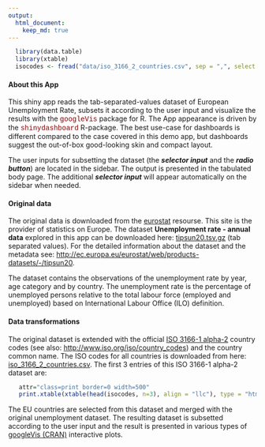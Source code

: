 ```yaml
---
output: 
  html_document:
    keep_md: true
---
```


<style>
table.res th {
    background-color: #333333;
    color: #ffffff;
}
table.print th {
    background-color: #d9d9d9;
    font-family: Courier; 
    font-size: small;
}
table.print td {
    font-family: Courier; 
    font-size: small;
    background-color: #ffffe5;
}
.code{
    color: darkred; 
    font-family: Courier; 

}

</style>


```r
  library(data.table)
  library(xtable)
  isocodes <- fread("data/iso_3166_2_countries.csv", sep = ",", select = c("ISO 3166-1 2 Letter Code", "Common Name"), data.table = F)
```


#### About this App ####

This shiny app reads the tab-separated-values dataset of European Unemployment Rate, subsets it according to the user input and visualize the results with the <span class=code>googleVis</span> package for R. 
The App appearance is driven by the <span class=code>shinydashboard</span>  R-package. The best use-case for dashboards is different compared to the case covered in this demo app, but dashboards suggest the out-of-box good-looking skin and compact layout.

The user inputs for subsetting the dataset (the ***selector input*** and the ***radio button***) are located in the sidebar. The output is presented in the tabulated body page. The additional ***selector input***  will appear automatically on the sidebar when needed.

#### Original data ####

The original data is downloaded from the [eurostat](http://ec.europa.eu/eurostat/web/main/home)  resourse.
This site is the provider of statistics on Europe. The dataset **Unemployment rate - annual data** explored in this app can be downloaded here: [tipsun20.tsv.gz](http://ec.europa.eu/eurostat/estat-navtree-portlet-prod/BulkDownloadListing?file=data/tipsun20.tsv.gz) (tab separated values). For the detailed information about the dataset and the metadata see:  <http://ec.europa.eu/eurostat/web/products-datasets/-/tipsun20>.

The dataset contains the observations of the unemployment rate by year, age category and by country. The unemployment rate is the percentage of unemployed persons relative to the total labour force (employed and unemployed) based on International Labour Office (ILO) definition. 

#### Data transformations ####

The original dataset is extended with the official [ISO 3166-1 alpha-2](https://www.iso.org/obp/ui/#search) country codes (see also: <http://www.iso.org/iso/country_codes>) and the country common name. The ISO codes for all countries is downloaded from here: [iso_3166_2_countries.csv](https://commondatastorage.googleapis.com/ckannet-storage/2011-11-25T132653/iso_3166_2_countries.csv). The first 3 entries of this ISO 3166-1 alpha-2 dataset are:

<p><div align='center'>
```r
   attr="class=print border=0 width=500"
   print.xtable(xtable(head(isocodes, n=3), align = "llc"), type = "html", html.table.attributes=attr)
```
</div></p>

The EU countries are selected from this dataset and merged with the original unemployment dataset.
The resulting dataset is subsetted according to the user input and the result is presented in various types of [googleVis (CRAN)](https://cran.r-project.org/web/packages/googleVis/index.html) interactive plots. 
